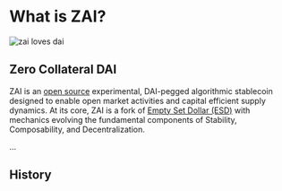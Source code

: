 # What is ZAI?

![zai loves dai](/zai-heart-dai.png)

## Zero Collateral DAI

ZAI is an [open source](https://github.com/zaifinance/zai-protocol) experimental, DAI-pegged algorithmic stablecoin designed to enable
open market activities and capital efficient supply dynamics. At its core, ZAI
is a fork of [Empty Set Dollar (ESD)](https://www.emptyset.finance/) with
mechanics evolving the fundamental components of Stability, Composability, and
Decentralization.

...

## History
